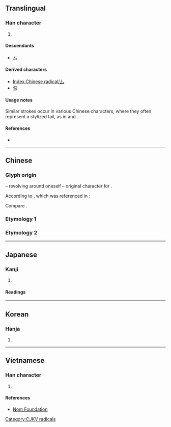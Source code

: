 {{also|マ|ㇺ|ム|ﾑ|ㄙ|私}}
{{character info/new}}
==Translingual==
{{stroke order|type=animate}}

===Han character===
{{Han char|rn=28|rad=厶|as=00|sn=2|four=20730|canj=VI,XVI|ids=⿰𠃋丶}}

# {{mul-kangxi radical-def}}

====Descendants====
* [[ㄙ]]

====Derived characters====
* [[Index:Chinese radical/厶]]
* [[勾]]

====Usage notes====
Similar strokes occur in various Chinese characters, where they often represent a stylized tail, as in {{m|mul|离||beast|sc=Hani}} and {{m|mul|鬼||demon|sc=Hani}}.

====References====
* {{Han ref|kx=0163.200|dkj=03057|dj=0371.250|hdz=10383.090|uh=53B6|ud=21430}}

----

==Chinese==

===Glyph origin===
{{Han etyl}}

{{liushu|i}} – revolving around oneself – original character for {{zh-l|*私|selfish; private}}.

According to ''{{w|Han Feizi}}'', which was referenced in ''{{w|Shuowen}}'':
{{zh-x|^古者 ^蒼頡 之 作 書 也，自 環 者 謂 之 厶{sī}|In olden times, when {{w|Cangjie}} invented the system of writing, a self-encircling element was designated as the character for “private”.}}

Compare {{zh-l|*公|public}}.

===Etymology 1===
{{zh-see|私|a}}

===Etymology 2===
{{zh-see|某|v}}

----

==Japanese==

===Kanji===
{{ja-kanji|grade=9|rs=厶00}}

# {{rfdef|ja|sort=厶00}}

====Readings====
{{ja-readings
|on=し, ぼう, む
|kun=わたくし-, ござ-る
}}

----

==Korean==

===Hanja===
{{ko-hanja|hangeul=사|rv=sa|mr=sa}}

# {{rfdef|ko|sort=厶00}}

----

==Vietnamese==

===Han character===
{{vi-hantu|[[khư]]|rs=厶00}}

# {{rfdef|vi|sort=厶00}}

====References====
* [http://nomfoundation.org/common/nom_details.php?codepoint=53b6 Nom Foundation]

[[Category:CJKV radicals]]